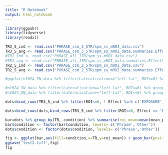 ```yaml
---
title: "R Notebook"
output: html_notebook
---
```


```r
library(ggpubr)
library(tidyverse)
library(readxl)

TR3_5_ind <- read.csv("PHRASE_csm_3_5TR/spm_ss_mROI_data.csv")
TR3_5_avg <- read.csv("PHRASE_csm_3_5TR/spm_ss_mROI_data.summaries.EffectSize.csv")
#TR1_ind <- read.csv("PHRASE_all_1TR/spm_ss_mROI_data.csv")
#TR1_avg <- read.csv("PHRASE_all_1TR/spm_ss_mROI_data.summaries.EffectSize.csv")
TR2_5_ind <- read.csv("PHRASE_csm_2_5TR/spm_ss_mROI_data.csv")
TR2_5_avg <- read.csv("PHRASE_csm_2_5TR/spm_ss_mROI_data.summaries.EffectSize.csv")

```


```r
#ggplot(n1024_SN_data %>% filter(Lateralization=="left-lat", ROI<=6) %>% group_by(Langloc_Version,Effect),aes(color=Effect)) + geom_point(aes(x=Langloc_Version,y=EffectSize),position=position_dodge(width=-.4)) 

#n1024_SN_data %>% filter(Lateralization=="left-lat", ROI<=6) %>% group_by(Langloc_Version,Effect) %>% summarise(mean=mean(EffectSize))
#n1024_SN_data %>% filter(Lateralization=="left-lat", ROI<=6) %>% group_by(Langloc_Version,Effect)                                       

dots=bind_rows(TR3_5_ind %>% filter(ROI<=6, ! Effect %in% c('EXPOSURE','RESP', 'EXTRA_ISI')) %>% group_by(Subject) %>% summarise(mean_phrase=mean(EffectSize)) %>% add_column(TR='3.5_TR',condition='Phrase'),TR2_5_ind %>% filter(ROI<=6, ! Effect %in% c('EXPOSURE','RESP', 'EXTRA_ISI')) %>% group_by(Subject) %>% summarise(mean_phrase=mean(EffectSize)) %>% add_column(TR='2.5_TR', condition='Phrase'))

dots=bind_rows(dots,bind_rows(TR3_5_ind %>% filter(ROI<=6, Effect == 'RESP') %>% group_by(Subject) %>% summarise(mean_phrase=mean(EffectSize)) %>% add_column(TR='3.5_TR',condition='Other'),TR2_5_ind %>% filter(ROI<=6, Effect == 'RESP') %>% group_by(Subject) %>% summarise(mean_phrase=mean(EffectSize)) %>% add_column(TR='2.5_TR', condition='Other')))

bar=dots %>% group_by(TR, condition) %>% summarise(roi_mean=mean(mean_phrase), se=sd(mean_phrase)/sqrt(length(mean_phrase)))
bar$condition <- factor(bar$condition, levels= c('Phrase','Other'))
dots$condition <- factor(dots$condition, levels= c('Phrase','Other'))

fig <- ggplot(bar,aes(fill=condition,x=TR,y=roi_mean)) + geom_bar(position=position_dodge(.9),stat='identity')  + geom_point(data=dots, aes(color=condition,x=TR,y=mean_phrase), position=position_dodge(width=.9)) + geom_errorbar(aes(ymin=roi_mean-se, ymax=roi_mean+se), width=.2, position=position_dodge(.9)) + ggtitle("PhraseSimilarity Phrase Activations") +xlab("Phrase TR") + ylab("BOLD Percent Signal Change")
ggsave('test2.tiff',fig)
fig




```

